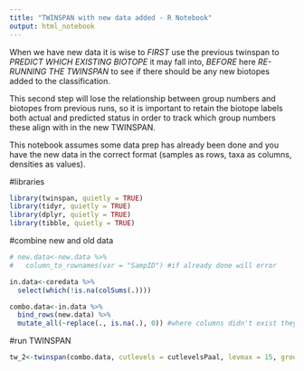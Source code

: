```yaml
---
title: "TWINSPAN with new data added - R Notebook"
output: html_notebook
---
```

When we have new data it is wise to *FIRST* use the previous twinspan to *PREDICT WHICH EXISTING BIOTOPE* it may fall into, *BEFORE* here *RE-RUNNING THE TWINSPAN* to see if there should be any new biotopes added to the classification.

This second step will lose the relationship between group numbers and biotopes from previous runs, so it is important to retain the biotope labels both actual and predicted status in order to track which group numbers these align with in the new TWINSPAN.

This notebook assumes some data prep has already been done and you have the new data in the correct format (samples as rows, taxa as columns, densities as values).

#libraries
```r
library(twinspan, quietly = TRUE)
library(tidyr, quietly = TRUE)
library(dplyr, quietly = TRUE)
library(tibble, quietly = TRUE)
```

#combine new and old data

```r
# new.data<-new.data %>%
#   column_to_rownames(var = "SampID") #if already done will error

in.data<-coredata %>%
  select(which(!is.na(colSums(.))))

combo.data<-in.data %>%
  bind_rows(new.data) %>%
  mutate_all(~replace(., is.na(.), 0)) #where columns didn't exist they were filled with NA - this replaces with 0s
```

#run TWINSPAN
```r

tw_2<-twinspan(combo.data, cutlevels = cutlevelsPaal, levmax = 15, groupmin = 3)
```

